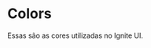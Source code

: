 
<Meta title="Tokens/Colors" />

# Colors

Essas são as cores utilizadas no Ignite UI.

<ColorPalette>
  <ColorItem 
    title="theme.color.white" 
    subtitle="White" 
    colors={{ White: colors.white  }} 
  />
  <ColorItem 
    title="theme.color.black" 
    subtitle="Black" 
    colors={{ Black: colors.black }} 
  />
  <ColorItem
    title="theme.color.greyscale"
    subtitle="Shades of greys"
    colors={{ 
      'Gray 100': colors.gray100,
      'Gray 200': colors.gray200,
      'Gray 400': colors.gray400,
      'Gray 500': colors.gray500,
      'Gray 600': colors.gray600,
      'Gray 700': colors.gray700,
      'Gray 800': colors.gray800,
      'Gray 900': colors.gray900, 
    }}
  />
  <ColorItem 
    title="theme.color.primary" 
    subtitle="Shades of ignite" 
    colors={{ 
      'Ignite 300': colors.ignite300,
      'Ignite 500': colors.ignite500,
      'Ignite 700': colors.ignite700,
      'Ignite 900': colors.ignite900, 
    }} 
  />
</ColorPalette>
